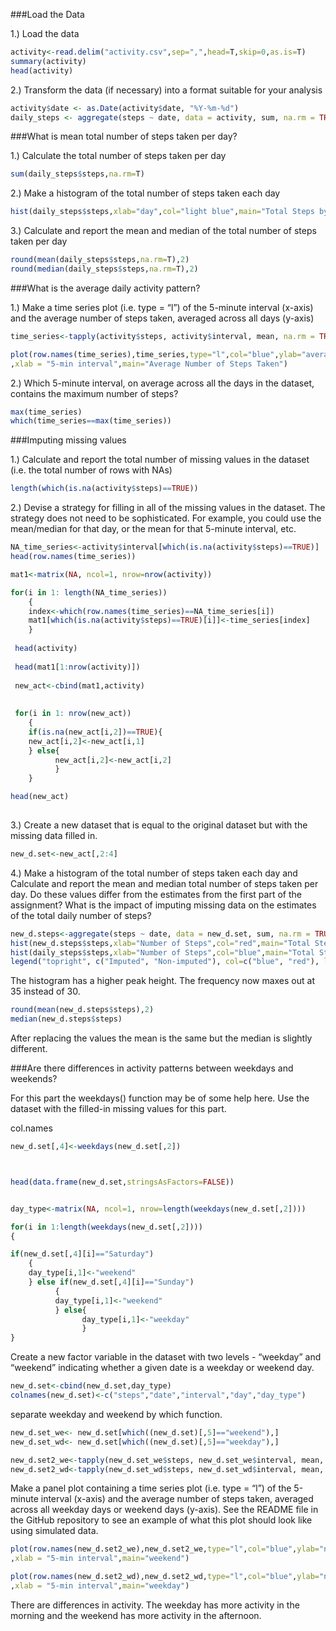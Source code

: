 ###Load the Data

1.) Load the data
```{r}
activity<-read.delim("activity.csv",sep=",",head=T,skip=0,as.is=T)
summary(activity)
head(activity)
```

2.) Transform the data (if necessary) into a format suitable for your analysis

```{r}
activity$date <- as.Date(activity$date, "%Y-%m-%d")
daily_steps <- aggregate(steps ~ date, data = activity, sum, na.rm = TRUE)
```
###What is mean total number of steps taken per day?

1.) Calculate the total number of steps taken per day
```{r}
sum(daily_steps$steps,na.rm=T)
```
2.) Make a histogram of the total number of steps taken each day

```{r}
hist(daily_steps$steps,xlab="day",col="light blue",main="Total Steps by Day",ylim=c(0,45))
```


3.) Calculate and report the mean and median of the total number of steps taken per day

```{r}
round(mean(daily_steps$steps,na.rm=T),2)
round(median(daily_steps$steps,na.rm=T),2)
```
###What is the average daily activity pattern?

1.) Make a time series plot (i.e. type = "l") of the 5-minute interval (x-axis) and the 
average number of steps taken, averaged across all days (y-axis)
```{r}
time_series<-tapply(activity$steps, activity$interval, mean, na.rm = TRUE)

plot(row.names(time_series),time_series,type="l",col="blue",ylab="average across all days"
,xlab = "5-min interval",main="Average Number of Steps Taken")
```


2.) Which 5-minute interval, on average across all the days in the dataset, contains 
the maximum number of steps?
```{r}
max(time_series)
which(time_series==max(time_series))
```

###Imputing missing values

1.) Calculate and report the total number of missing values in the dataset (i.e. the total 
number of rows with NAs)
```{r}
length(which(is.na(activity$steps)==TRUE))
```

2.) Devise a strategy for filling in all of the missing values in the dataset. The strategy 
does not need to be sophisticated. For example, you could use the mean/median for that day, 
or the mean for that 5-minute interval, etc.

```{r}
NA_time_series<-activity$interval[which(is.na(activity$steps)==TRUE)]
head(row.names(time_series))

mat1<-matrix(NA, ncol=1, nrow=nrow(activity))

for(i in 1: length(NA_time_series))
	{
	index<-which(row.names(time_series)==NA_time_series[i])
	mat1[which(is.na(activity$steps)==TRUE)[i]]<-time_series[index]
	}	
	
 head(activity)
 
 head(mat1[1:nrow(activity)])
 
 new_act<-cbind(mat1,activity)
 
 
 for(i in 1: nrow(new_act))
	{
	if(is.na(new_act[i,2])==TRUE){
	new_act[i,2]<-new_act[i,1]
	} else{
		  new_act[i,2]<-new_act[i,2]
		  }
	}

head(new_act)
 
```
3.) Create a new dataset that is equal to the original dataset but with the missing data 
filled in.
```{r}
new_d.set<-new_act[,2:4]
```
4.) Make a histogram of the total number of steps taken each day and Calculate and report 
the mean and median total number of steps taken per day. Do these values differ from the 
estimates from the first part of the assignment? What is the impact of imputing missing 
data on the estimates of the total daily number of steps?
```{r}
new_d.steps<-aggregate(steps ~ date, data = new_d.set, sum, na.rm = TRUE)
hist(new_d.steps$steps,xlab="Number of Steps",col="red",main="Total Steps by Day",ylim=c(0,45))
hist(daily_steps$steps,xlab="Number of Steps",col="blue",main="Total Steps by Day",ylim=c(0,45), add=T)
legend("topright", c("Imputed", "Non-imputed"), col=c("blue", "red"), lwd=10)
```

The histogram has a higher peak height. The frequency now maxes out at 35 instead of 30.

```{r}
round(mean(new_d.steps$steps),2)
median(new_d.steps$steps)
```

After replacing the values the mean is the same but the median is slightly different.

###Are there differences in activity patterns between weekdays and weekends?


For this part the weekdays() function may be of some help here. Use the dataset 
with the filled-in missing values for this part.


col.names
```{r}
new_d.set[,4]<-weekdays(new_d.set[,2])



head(data.frame(new_d.set,stringsAsFactors=FALSE))


day_type<-matrix(NA, ncol=1, nrow=length(weekdays(new_d.set[,2])))

for(i in 1:length(weekdays(new_d.set[,2])))
{

if(new_d.set[,4][i]=="Saturday")
	{
	day_type[i,1]<-"weekend"
	} else if(new_d.set[,4][i]=="Sunday")
		  {
		  day_type[i,1]<-"weekend"
		  } else{
		        day_type[i,1]<-"weekday"
		        }
}
```


Create a new factor variable in the dataset with two levels - "weekday" and "weekend" 
indicating whether a given date is a weekday or weekend day.
```{r}
new_d.set<-cbind(new_d.set,day_type)
colnames(new_d.set)<-c("steps","date","interval","day","day_type")
```

separate weekday and weekend by which function.

```{r}
new_d.set_we<- new_d.set[which((new_d.set)[,5]=="weekend"),]
new_d.set_wd<- new_d.set[which((new_d.set)[,5]=="weekday"),]

new_d.set2_we<-tapply(new_d.set_we$steps, new_d.set_we$interval, mean, na.rm = TRUE)
new_d.set2_wd<-tapply(new_d.set_wd$steps, new_d.set_wd$interval, mean, na.rm = TRUE)

```
Make a panel plot containing a time series plot (i.e. type = "l") of the 5-minute interval 
(x-axis) and the average number of steps taken, averaged across all weekday days or weekend days 
(y-axis). See the README file in the GitHub repository to see an example of what this plot should 
look like using simulated data.

```{r}

plot(row.names(new_d.set2_we),new_d.set2_we,type="l",col="blue",ylab="number of steps"
,xlab = "5-min interval",main="weekend")

plot(row.names(new_d.set2_wd),new_d.set2_wd,type="l",col="blue",ylab="number of steps"
,xlab = "5-min interval",main="weekday")
```

There are differences in activity.  The weekday has more activity in the morning and the weekend 
has more activity in the afternoon.